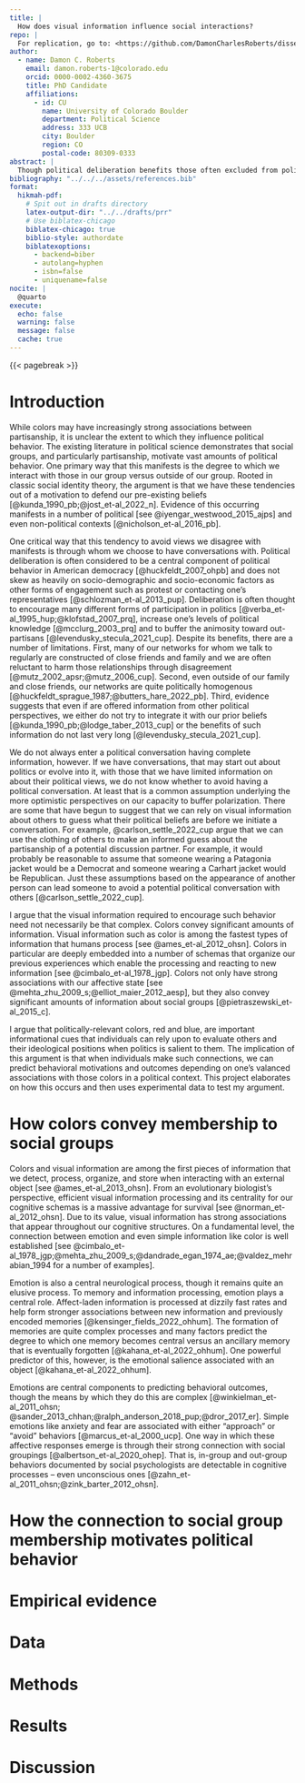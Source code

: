 ```yaml
---
title: |
  How does visual information influence social interactions?
repo: |
  For replication, go to: <https://github.com/DamonCharlesRoberts/dissertation>.
author:
  - name: Damon C. Roberts
    email: damon.roberts-1@colorado.edu
    orcid: 0000-0002-4360-3675
    title: PhD Candidate
    affiliations:
      - id: CU
        name: University of Colorado Boulder
        department: Political Science
        address: 333 UCB
        city: Boulder
        region: CO 
        postal-code: 80309-0333
abstract: |
  Though political deliberation benefits those often excluded from politics, many individuals avoid such situations in an age of hyper-partisanship and affective polarization. Existing literature on this topic argue that individuals often seek to avoid uncomfortable situations that are caused by disagreement about politics. The outcomes of such motivations are often thought to increase affective polarization and to have negative participatory impacts for those who are often excluded or feel unwelcome in politics. Much of this work assumes that people know the partisanship of potential discussion partners and avoid those who are known to be out-partisans. For those that are strangers, we often can rely on cultural stereotypes of the other party to help us assume the partisanship of this potential discussion partner. This project argues that even more simple visual information can and is used by individuals to decide whether or not to engage in a discussion with another and can shape the outcomes of a conversation. It lays out a cognitive mechanism explaining how individuals make decisions to engage in a conversation and the limits by which deliberation may buffer political polarization.
bibliography: "../../../assets/references.bib"
format:
  hikmah-pdf:
    # Spit out in drafts directory
    latex-output-dir: "../../drafts/prr"
    # Use biblatex-chicago
    biblatex-chicago: true
    biblio-style: authordate
    biblatexoptions: 
      - backend=biber
      - autolang=hyphen
      - isbn=false
      - uniquename=false
nocite: |
  @quarto
execute:
  echo: false
  warning: false
  message: false
  cache: true
---
```


{{< pagebreak >}}

# Introduction

While colors may have increasingly strong associations between partisanship, it is unclear the extent to which they influence political behavior. The existing literature in political science demonstrates that social groups, and particularly partisanship, motivate vast amounts of political behavior. One primary way that this manifests is the degree to which we interact with those in our group versus outside of our group. Rooted in classic social identity theory, the argument is that we have these tendencies out of a motivation to defend our pre-existing beliefs [@kunda_1990_pb;@jost_et-al_2022_n]. Evidence of this occurring manifests in a number of political [see @iyengar_westwood_2015_ajps] and even non-political contexts [@nicholson_et-al_2016_pb].

One critical way that this tendency to avoid views we disagree with manifests is through whom we choose to have conversations with. Political deliberation is often considered to be a central component of political behavior in American democracy [@huckfeldt_2007_ohpb] and does not skew as heavily on socio-demographic and socio-economic factors as other forms of engagement such as protest or contacting one's representatives [@schlozman_et-al_2013_pup]. Deliberation is often thought to encourage many different forms of participation in politics [@verba_et-al_1995_hup;@klofstad_2007_prq], increase one's levels of political knowledge [@mcclurg_2003_prq] and to buffer the animosity toward out-partisans [@levendusky_stecula_2021_cup]. Despite its benefits, there are a number of limitations. First, many of our networks for whom we talk to regularly are constructed of close friends and family and we are often reluctant to harm those relationships through disagreement [@mutz_2002_apsr;@mutz_2006_cup]. Second, even outside of our family and close friends, our networks are quite politically homogenous [@huckfeldt_sprague_1987;@butters_hare_2022_pb]. Third, evidence suggests that even if are offered information from other political perspectives, we either do not try to integrate it with our prior beliefs [@kunda_1990_pb;@lodge_taber_2013_cup] or the benefits of such information do not last very long [@levendusky_stecula_2021_cup].

We do not always enter a political conversation having complete information, however. If we have conversations, that may start out about politics or evolve into it, with those that we have limited information on about their political views, we do not know whether to avoid having a political conversation. At least that is a common assumption underlying the more optimistic perspectives on our capacity to buffer polarization. There are some that have begun to suggest that we can rely on visual information about others to guess what their political beliefs are before we initiate a conversation. For example, @carlson_settle_2022_cup argue that we can use the clothing of others to make an informed guess about the partisanship of a potential discussion partner. For example, it would probably be reasonable to assume that someone wearing a Patagonia jacket would be a Democrat and someone wearing a Carhart jacket would be Republican. Just these assumptions based on the appearance of another person can lead someone to avoid a potential political conversation with others [@carlson_settle_2022_cup].

I argue that the visual information required to encourage such behavior need not necessarily be that complex. Colors convey significant amounts of information. Visual information such as color is among the fastest types of information that humans process [see @ames_et-al_2012_ohsn]. Colors in particular are deeply embedded into a number of schemas that organize our previous experiences which enable the processing and reacting to new information [see @cimbalo_et-al_1978_jgp]. Colors not only have strong associations with our affective state [see @mehta_zhu_2009_s;@elliot_maier_2012_aesp], but they also convey significant amounts of information about social groups [@pietraszewski_et-al_2015_c].

I argue that politically-relevant colors, red and blue, are important informational cues that individuals can rely upon to evaluate others and their ideological positions when politics is salient to them. The implication of this argument is that when individuals make such connections, we can predict behavioral motivations and outcomes depending on one's valanced associations with those colors in a political context. This project elaborates on how this occurs and then uses experimental data to test my argument.

# How colors convey membership to social groups

<!---
RESTRUCTURE ALL OF THIS SHIT. IT IS ALL OVER THE PLACE.
-->

Colors and visual information are among the first pieces of information that we detect, process, organize, and store when interacting with an external object [see @ames_et-al_2013_ohsn]. From an evolutionary biologist's perspective, efficient visual information processing and its centrality for our cognitive schemas is a massive advantage for survival [see @norman_et-al_2012_ohsn]. Due to its value, visual information has strong associations that appear throughout our cognitive structures. On a fundamental level, the connection between emotion and even simple information like color is well established [see @cimbalo_et-al_1978_jgp;@mehta_zhu_2009_s;@dandrade_egan_1974_ae;@valdez_mehrabian_1994 for a number of examples].

Emotion is also a central neurological process, though it remains quite an elusive process. To memory and information processing, emotion plays a central role. Affect-laden information is processed at dizzily fast rates and help form stronger associations between new information and previously encoded memories [@kensinger_fields_2022_ohhum]. The formation of memories are quite complex processes and many factors predict the degree to which one memory becomes central versus an ancillary memory that is eventually forgotten [@kahana_et-al_2022_ohhum]. One powerful predictor of this, however, is the emotional salience associated with an object [@kahana_et-al_2022_ohhum].

Emotions are central components to predicting behavioral outcomes, though the means by which they do this are complex [@winkielman_et-al_2011_ohsn; @sander_2013_chhan;@ralph_anderson_2018_pup;@dror_2017_er]. Simple emotions like anxiety and fear are associated with either "approach" or "avoid" behaviors [@marcus_et-al_2000_ucp]. One way in which these affective responses emerge is through their strong connection with social groupings [@albertson_et-al_2020_ohep]. That is, in-group and out-group behaviors documented by social psychologists are detectable in cognitive processes -- even unconscious ones [@zahn_et-al_2011_ohsn;@zink_barter_2012_ohsn].

# How the connection to social group membership motivates political behavior

# Empirical evidence

# Data

# Methods

# Results

# Discussion